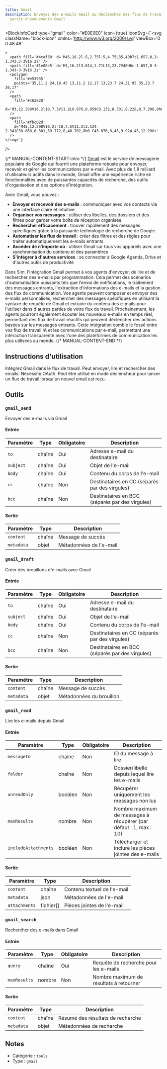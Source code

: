 ```yaml
---
title: Gmail
description: Envoyez des e-mails Gmail ou déclenchez des flux de travail à
  partir d'événements Gmail
---
```



<BlockInfoCard 
  type="gmail"
  color="#E0E0E0"
  icon={true}
  iconSvg={`<svg className="block-icon"
      xmlns='http://www.w3.org/2000/svg'
      viewBox='0 0 48 48'
      
      
      
    >
      <path fill='#4caf50' d='M45,16.2l-5,2.75l-5,4.75L35,40h7c1.657,0,3-1.343,3-3V16.2z' />
      <path fill='#1e88e5' d='M3,16.2l3.614,1.71L13,23.7V40H6c-1.657,0-3-1.343-3-3V16.2z' />
      <polygon
        fill='#e53935'
        points='35,11.2 24,19.45 13,11.2 12,17 13,23.7 24,31.95 35,23.7 36,17'
      />
      <path
        fill='#c62828'
        d='M3,12.298V16.2l10,7.5V11.2L9.876,8.859C9.132,8.301,8.228,8,7.298,8h0C4.924,8,3,9.924,3,12.298z'
      />
      <path
        fill='#fbc02d'
        d='M45,12.298V16.2l-10,7.5V11.2l3.124-2.341C38.868,8.301,39.772,8,40.702,8h0 C43.076,8,45,9.924,45,12.298z'
      />
    </svg>`}
/>

{/* MANUAL-CONTENT-START:intro */}
[Gmail](https://gmail.com) est le service de messagerie populaire de Google qui fournit une plateforme robuste pour envoyer, recevoir et gérer les communications par e-mail. Avec plus de 1,8 milliard d'utilisateurs actifs dans le monde, Gmail offre une expérience riche en fonctionnalités avec de puissantes capacités de recherche, des outils d'organisation et des options d'intégration.

Avec Gmail, vous pouvez :

- **Envoyer et recevoir des e-mails** : communiquer avec vos contacts via une interface claire et intuitive
- **Organiser vos messages** : utiliser des libellés, des dossiers et des filtres pour garder votre boîte de réception organisée
- **Rechercher efficacement** : trouver rapidement des messages spécifiques grâce à la puissante technologie de recherche de Google
- **Automatiser les flux de travail** : créer des filtres et des règles pour traiter automatiquement les e-mails entrants
- **Accéder de n'importe où** : utiliser Gmail sur tous vos appareils avec une synchronisation du contenu et des paramètres
- **S'intégrer à d'autres services** : se connecter à Google Agenda, Drive et d'autres outils de productivité

Dans Sim, l'intégration Gmail permet à vos agents d'envoyer, de lire et de rechercher des e-mails par programmation. Cela permet des scénarios d'automatisation puissants tels que l'envoi de notifications, le traitement des messages entrants, l'extraction d'informations des e-mails et la gestion des flux de communication. Vos agents peuvent composer et envoyer des e-mails personnalisés, rechercher des messages spécifiques en utilisant la syntaxe de requête de Gmail et extraire du contenu des e-mails pour l'utiliser dans d'autres parties de votre flux de travail. Prochainement, les agents pourront également écouter les nouveaux e-mails en temps réel, permettant des flux de travail réactifs qui peuvent déclencher des actions basées sur les messages entrants. Cette intégration comble le fossé entre vos flux de travail IA et les communications par e-mail, permettant une interaction transparente avec l'une des plateformes de communication les plus utilisées au monde.
{/* MANUAL-CONTENT-END */}

## Instructions d'utilisation

Intégrez Gmail dans le flux de travail. Peut envoyer, lire et rechercher des emails. Nécessite OAuth. Peut être utilisé en mode déclencheur pour lancer un flux de travail lorsqu'un nouvel email est reçu.

## Outils

### `gmail_send`

Envoyer des e-mails via Gmail

#### Entrée

| Paramètre | Type | Obligatoire | Description |
| --------- | ---- | -------- | ----------- |
| `to` | chaîne | Oui | Adresse e-mail du destinataire |
| `subject` | chaîne | Oui | Objet de l'e-mail |
| `body` | chaîne | Oui | Contenu du corps de l'e-mail |
| `cc` | chaîne | Non | Destinataires en CC \(séparés par des virgules\) |
| `bcc` | chaîne | Non | Destinataires en BCC \(séparés par des virgules\) |

#### Sortie

| Paramètre | Type | Description |
| --------- | ---- | ----------- |
| `content` | chaîne | Message de succès |
| `metadata` | objet | Métadonnées de l'e-mail |

### `gmail_draft`

Créer des brouillons d'e-mails avec Gmail

#### Entrée

| Paramètre | Type | Obligatoire | Description |
| --------- | ---- | -------- | ----------- |
| `to` | chaîne | Oui | Adresse e-mail du destinataire |
| `subject` | chaîne | Oui | Objet de l'e-mail |
| `body` | chaîne | Oui | Contenu du corps de l'e-mail |
| `cc` | chaîne | Non | Destinataires en CC \(séparés par des virgules\) |
| `bcc` | chaîne | Non | Destinataires en BCC \(séparés par des virgules\) |

#### Sortie

| Paramètre | Type | Description |
| --------- | ---- | ----------- |
| `content` | chaîne | Message de succès |
| `metadata` | objet | Métadonnées du brouillon |

### `gmail_read`

Lire les e-mails depuis Gmail

#### Entrée

| Paramètre | Type | Obligatoire | Description |
| --------- | ---- | -------- | ----------- |
| `messageId` | chaîne | Non | ID du message à lire |
| `folder` | chaîne | Non | Dossier/libellé depuis lequel lire les e-mails |
| `unreadOnly` | booléen | Non | Récupérer uniquement les messages non lus |
| `maxResults` | nombre | Non | Nombre maximum de messages à récupérer \(par défaut : 1, max : 10\) |
| `includeAttachments` | booléen | Non | Télécharger et inclure les pièces jointes des e-mails |

#### Sortie

| Paramètre | Type | Description |
| --------- | ---- | ----------- |
| `content` | chaîne | Contenu textuel de l'e-mail |
| `metadata` | json | Métadonnées de l'e-mail |
| `attachments` | fichier[] | Pièces jointes de l'e-mail |

### `gmail_search`

Rechercher des e-mails dans Gmail

#### Entrée

| Paramètre | Type | Obligatoire | Description |
| --------- | ---- | -------- | ----------- |
| `query` | chaîne | Oui | Requête de recherche pour les e-mails |
| `maxResults` | nombre | Non | Nombre maximum de résultats à retourner |

#### Sortie

| Paramètre | Type | Description |
| --------- | ---- | ----------- |
| `content` | chaîne | Résumé des résultats de recherche |
| `metadata` | objet | Métadonnées de recherche |

## Notes

- Catégorie : `tools`
- Type : `gmail`

